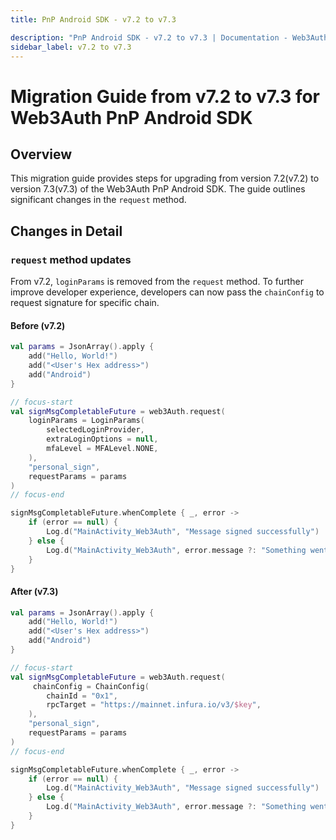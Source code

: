 ```yaml
---
title: PnP Android SDK - v7.2 to v7.3

description: "PnP Android SDK - v7.2 to v7.3 | Documentation - Web3Auth"
sidebar_label: v7.2 to v7.3
---
```



# Migration Guide from v7.2 to v7.3 for Web3Auth PnP Android SDK

## Overview

This migration guide provides steps for upgrading from version 7.2(v7.2) to version 7.3(v7.3) of the
Web3Auth PnP Android SDK. The guide outlines significant changes in the `request` method.

## Changes in Detail

### `request` method updates

From v7.2, `loginParams` is removed from the `request` method. To further improve developer
experience, developers can now pass the `chainConfig` to request signature for specific chain.

#### Before (v7.2)

```kotlin title="Usage"
val params = JsonArray().apply {
    add("Hello, World!")
    add("<User's Hex address>")
    add("Android")
}

// focus-start
val signMsgCompletableFuture = web3Auth.request(
    loginParams = LoginParams(
        selectedLoginProvider,
        extraLoginOptions = null,
        mfaLevel = MFALevel.NONE,
    ),
    "personal_sign",
    requestParams = params
)
// focus-end

signMsgCompletableFuture.whenComplete { _, error ->
    if (error == null) {
        Log.d("MainActivity_Web3Auth", "Message signed successfully")
    } else {
        Log.d("MainActivity_Web3Auth", error.message ?: "Something went wrong")
    }
}
```

#### After (v7.3)

```kotlin title="Usage"
val params = JsonArray().apply {
    add("Hello, World!")
    add("<User's Hex address>")
    add("Android")
}

// focus-start
val signMsgCompletableFuture = web3Auth.request(
     chainConfig = ChainConfig(
        chainId = "0x1",
        rpcTarget = "https://mainnet.infura.io/v3/$key",
    ),
    "personal_sign",
    requestParams = params
)
// focus-end

signMsgCompletableFuture.whenComplete { _, error ->
    if (error == null) {
        Log.d("MainActivity_Web3Auth", "Message signed successfully")
    } else {
        Log.d("MainActivity_Web3Auth", error.message ?: "Something went wrong")
    }
}
```
